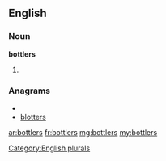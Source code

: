 ==English==

===Noun===
'''bottlers'''

# {{plural of|[[bottler]]}}

===Anagrams===
* {{alphagram|belorstt}}
* [[blotters#English|blotters]]


[[Category:English plurals]]

[[ar:bottlers]]
[[fr:bottlers]]
[[mg:bottlers]]
[[my:bottlers]]